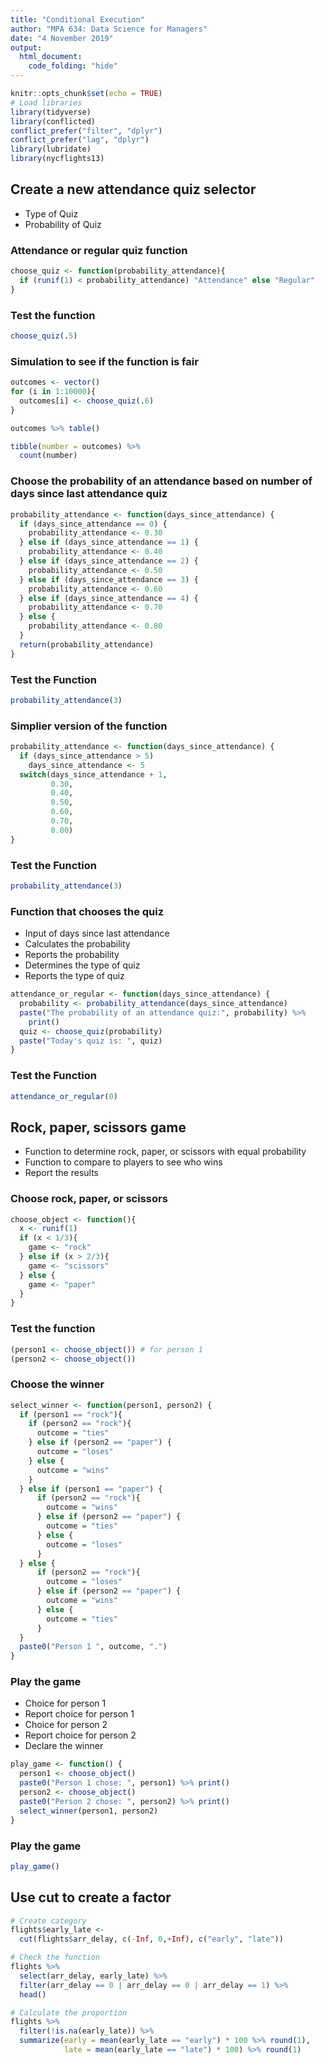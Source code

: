 ```yaml
---
title: "Conditional Execution"
author: "MPA 634: Data Science for Managers"
date: "4 November 2019"
output:
  html_document:
    code_folding: "hide"
---
```


```r
knitr::opts_chunk$set(echo = TRUE)
# Load libraries
library(tidyverse)
library(conflicted)
conflict_prefer("filter", "dplyr")
conflict_prefer("lag", "dplyr")
library(lubridate)
library(nycflights13)
```

## Create a new attendance quiz selector

*  Type of Quiz
*  Probability of Quiz

### Attendance or regular quiz function

```r
choose_quiz <- function(probability_attendance){
  if (runif(1) < probability_attendance) "Attendance" else "Regular"
}
```
### Test the function

```r
choose_quiz(.5)
```

### Simulation to see if the function is fair

```r
outcomes <- vector()
for (i in 1:10000){
  outcomes[i] <- choose_quiz(.6)
}

outcomes %>% table()

tibble(number = outcomes) %>% 
  count(number)
```

### Choose the probability of an attendance based on number of days since last attendance quiz

```r
probability_attendance <- function(days_since_attendance) {
  if (days_since_attendance == 0) {
    probability_attendance <- 0.30
  } else if (days_since_attendance == 1) {
    probability_attendance <- 0.40
  } else if (days_since_attendance == 2) {
    probability_attendance <- 0.50
  } else if (days_since_attendance == 3) {
    probability_attendance <- 0.60
  } else if (days_since_attendance == 4) {
    probability_attendance <- 0.70
  } else {
    probability_attendance <- 0.80
  }
  return(probability_attendance)
}
```

### Test the Function

```r
probability_attendance(3)
```

### Simplier version of the function

```r
probability_attendance <- function(days_since_attendance) {
  if (days_since_attendance > 5)
    days_since_attendance <- 5
  switch(days_since_attendance + 1,
         0.30,
         0.40,
         0.50,
         0.60,
         0.70,
         0.80)
}
```

### Test the Function

```r
probability_attendance(3)
```

### Function that chooses the quiz

*  Input of days since last attendance
*  Calculates the probability
*  Reports the probability
*  Determines the type of quiz
*  Reports the type of quiz  

```r
attendance_or_regular <- function(days_since_attendance) {
  probability <- probability_attendance(days_since_attendance)
  paste("The probability of an attendance quiz:", probability) %>%
    print()
  quiz <- choose_quiz(probability)
  paste("Today's quiz is: ", quiz)
}
```

### Test the Function

```r
attendance_or_regular(0)
```

## Rock, paper, scissors game  

*  Function to determine rock, paper, or scissors with equal probability
*  Function to compare to players to see who wins
*  Report the results

### Choose rock, paper, or scissors

```r
choose_object <- function(){
  x <- runif(1)
  if (x < 1/3){
    game <- "rock"
  } else if (x > 2/3){
    game <- "scissors"
  } else {
    game <- "paper"
  }
}
```

### Test the function

```r
(person1 <- choose_object()) # for person 1
(person2 <- choose_object())
```

### Choose the winner

```r
select_winner <- function(person1, person2) {
  if (person1 == "rock"){
    if (person2 == "rock"){
      outcome = "ties"
    } else if (person2 == "paper") {
      outcome = "loses"
    } else {
      outcome = "wins"
    }
  } else if (person1 == "paper") {
      if (person2 == "rock"){
        outcome = "wins"
      } else if (person2 == "paper") {
        outcome = "ties"
      } else {
        outcome = "loses"
      }
  } else {
      if (person2 == "rock"){
        outcome = "loses"
      } else if (person2 == "paper") {
        outcome = "wins"
      } else {
        outcome = "ties"
      }
  }
  paste0("Person 1 ", outcome, ".")
}
```

### Play the game  

*  Choice for person 1
*  Report choice for person 1
*  Choice for person 2
*  Report choice for person 2
*  Declare the winner  

```r
play_game <- function() {
  person1 <- choose_object()
  paste0("Person 1 chose: ", person1) %>% print()
  person2 <- choose_object()
  paste0("Person 2 chose: ", person2) %>% print()
  select_winner(person1, person2)
}
```

### Play the game

```r
play_game() 
```

## Use cut to create a factor

```r
# Create category
flights$early_late <-
  cut(flights$arr_delay, c(-Inf, 0,+Inf), c("early", "late"))

# Check the function
flights %>% 
  select(arr_delay, early_late) %>% 
  filter(arr_delay == 0 | arr_delay == 0 | arr_delay == 1) %>% 
  head()

# Calculate the proportion
flights %>%
  filter(!is.na(early_late)) %>%
  summarize(early = mean(early_late == "early") * 100 %>% round(1),
            late = mean(early_late == "late") * 100) %>% round(1)
```


